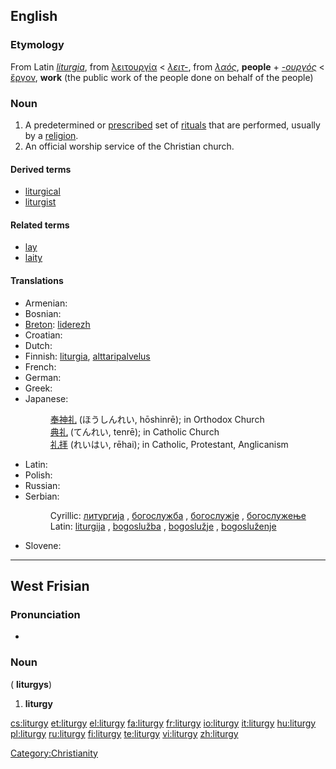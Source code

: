 ==English==
{{wikipedia}}

===Etymology===
From Latin ''[[liturgia]]'', from {{etyl|grc}} [[λειτουργία]] < ''[[λειτ-]]'', from ''[[λαός]]'', '''people''' + ''[[-ουργός]]'' < [[ἔργον]], '''work''' (the public work of the people done on behalf of the people)

===Noun===
{{en-noun|liturgies}}

# A predetermined or [[prescribe]]d set of [[ritual]]s that are performed, usually by a [[religion]].
# An official worship service of the Christian church.

====Derived terms====
* [[liturgical]]
* [[liturgist]]

====Related terms====
* [[lay]]
* [[laity]]

====Translations====
{{trans-top|a predetermined or prescribed set of rituals}}
* Armenian: {{t-|hy|պատարագ|tr=patarag}}
* Bosnian: {{t-|bs|liturgija|f}}
* [[Breton]]: [[liderezh]] {{m}}
* Croatian: {{t-|hr|liturgija|f}}
* Dutch: {{t+|nl|liturgie|f}}
* Finnish: [[liturgia]], [[alttaripalvelus]]
* French: {{t+|fr|liturgie|f}}
* German: {{t+|de|Liturgie|f}}
* Greek: {{t+|el|λειτουργία|f|tr=leitourgía}}
* Japanese:
*: [[奉神礼]] (ほうしんれい, hōshinrē); in Orthodox Church
*: [[典礼]] (てんれい, tenrē); in Catholic Church
*: [[礼拝]] (れいはい, rēhai); in Catholic, Protestant, Anglicanism
{{trans-mid}}
* Latin: {{t-|la|liturgia|f}}
* Polish: {{t+|pl|liturgia|f}}
* Russian: {{t+|ru|литургия|f|tr=liturgíja}}
* Serbian:
*: Cyrillic: [[литургија#Serbian|литургија]] {{f}}, [[богослужба]] {{f}}, [[богoслужје]] {{n}}, [[богослужeње]] {{n}}
*: Latin: [[liturgija#Serbian|liturgija]] {{f}}, [[bogoslužba]] {{f}}, [[bogoslužje]] {{n}}, [[bogosluženje]] {{n}}
* Slovene: {{t+|sl|liturgija|f}}
{{trans-bottom}}

----

==West Frisian==

===Pronunciation===

* {{IPA|/litørˈɡi/|lang=fy}}

===Noun===
{{infl|fy|noun|g=c}} ({{p}} '''liturgys''')

# '''liturgy'''

[[Category:Christianity]]

[[cs:liturgy]]
[[et:liturgy]]
[[el:liturgy]]
[[fa:liturgy]]
[[fr:liturgy]]
[[io:liturgy]]
[[it:liturgy]]
[[hu:liturgy]]
[[pl:liturgy]]
[[ru:liturgy]]
[[fi:liturgy]]
[[te:liturgy]]
[[vi:liturgy]]
[[zh:liturgy]]